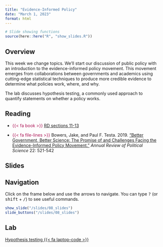 ```yaml
---
title: "Evidence-Informed Policy"
date: "March 1, 2023"
format: html
---
```



```r
# Slide showing functions
source(here::here("R", "show_slides.R"))
```

## Overview

This week we change topics. We'll start our discussion of public policy with an introduction to the evidence-informed policy movement. This movement emerges from collaborations between governments and academics using cutting-edge statistical techniques to produce more credible evidence to determine what policies work, where, and why.

The lab discusses hypothesis testing, a commonly used approach to quantify statements on whether a policy works.


## Reading

- [{{< fa book >}}]{style="color: #ac1455;"} [RD sections 11-13](https://book.declaredesign.org/redesigning.html)

- [{{< fa file-lines >}}]{style="color: #ac1455;"} Bowers, Jake, and Paul F. Testa. 2019. [“Better Government, Better Science: The Promise of and Challenges Facing the Evidence-Informed Policy Movement.”](https://doi.org/10.1146/annurev-polisci-050517-124041) *Annual Review of Political Science* 22: 521-542

## Slides

::: {.callout-tip}
## Navigation

Click on the frame below and use the arrows to navigate. You can type <kbd>?</kbd> (or <kbd>shift</kbd> + <kbd>/</kbd>) to see useful commands.
:::

```r
show_slide("/slides/08_slides")
slide_buttons("/slides/08_slides")
```


## Lab

[Hypothesis testing {{< fa laptop-code >}}]((labs/08_lab.Rmd))